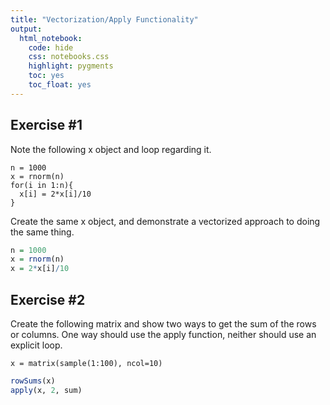 ```yaml
---
title: "Vectorization/Apply Functionality"
output: 
  html_notebook:
    code: hide
    css: notebooks.css
    highlight: pygments
    toc: yes
    toc_float: yes
---
```


## Exercise #1

Note the following x object and loop regarding it.

```
n = 1000
x = rnorm(n)
for(i in 1:n){
  x[i] = 2*x[i]/10
}
```

Create the same x object, and demonstrate a vectorized approach to doing the same thing.

```r
n = 1000
x = rnorm(n)
x = 2*x[i]/10
```


## Exercise #2

Create the following matrix and show two ways to get the sum of the rows or columns.  One way should use the apply function, neither should use an explicit loop.

```
x = matrix(sample(1:100), ncol=10)
```

```r
rowSums(x)
apply(x, 2, sum)
```

